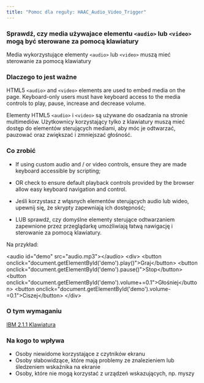 ```yaml
---
title: "Pomoc dla reguły: HAAC_Audio_Video_Trigger"
---
```


<div className="toolHelp">
<Row>
<Column colLg={16} colMd={8} colSm={4} className="toolHead">

### Sprawdź, czy media używajace elementu `<audio>` lub `<video>` mogą być sterowane za pomocą klawiatury


<div id="locLevel"></div>

Media wykorzystujące elementy `<audio>` lub `<video>` muszą mieć sterowanie za pomocą klawiatury

</Column>
</Row>
<Row>
<Column colLg={11} colMd={5} colSm={4} className="toolMain">

### Dlaczego to jest ważne

HTML5 `<audio>` and `<video>` elements are used to embed media on the page. Keyboard-only users must have keyboard access to the media controls to play, pause, increase and decrease volume.

Elementy HTML5 `<audio>` i `<video>` są używane do osadzania na stronie multimediów. Użytkownicy korzystający tylko z klawiatury muszą mieć dostęp do elementów sterujących mediami, aby móc je odtwarzać, pauzować oraz zwiększać i zmniejszać głośność.


<div id="locSnippet"></div>

### Co zrobić

* If using custom audio and / or video controls, ensure they are made keyboard accessible by scripting;
* OR check to ensure default playback controls provided by the browser allow easy keyboard navigation and control.


* Jeśli korzystasz z włąsnych elementów sterujących audio lub wideo, upewnij się, że skrypty zapewniają ich dostępność;
* LUB sprawdź, czy domyślne elementy sterujące odtwarzaniem zapewnione przez przeglądarkę umożliwiają łatwą nawigację i sterowanie za pomocą klawiatury.

Na przykład:

<CodeSnippet type="multi" light={true}>&lt;audio id="demo" src="audio.mp3"&gt;&lt;/audio&gt;
    &lt;div&gt;
        &lt;button onclick="document.getElementById('demo').play()"&gt;Graj&lt;/button&gt;
        &lt;button onclick="document.getElementById('demo').pause()"&gt;Stop&lt;/button&gt;
        &lt;button onclick="document.getElementById('demo').volume+=0.1"&gt;Głośniej&lt;/button&gt;
        &lt;button onclick="document.getElementById('demo').volume-=0.1"&gt;Ciszej&lt;/button&gt;
    &lt;/div&gt;</CodeSnippet>

</Column>
<Column colLg={5} colMd={3} colSm={4} className="toolLeft">

### O tym wymaganiu

[IBM 2.1.1 Klawiatura](http://www.ibm.com/able/guidelines/ci162/keyboard.html)

### Na kogo to wpływa

* Osoby niewidome korzystające z czytników ekranu
* Osoby słabowidzące, które mają problemy ze znalezieniem lub śledzeniem wskaźnika na ekranie
* Osoby, które nie mogą korzystać z urządzeń wskazujących, np. myszy

</Column>
</Row>
</div>

